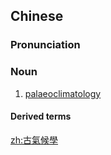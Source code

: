 {{also|古气候学}}
==Chinese==
{{zh-forms|s=古气候学|type=31}}

===Pronunciation===
{{zh-pron
|m=gǔqìhòuxué
|cat=n
}}

===Noun===
{{zh-noun}}

# [[palaeoclimatology]]

====Derived terms====
{{zh-der|古氣候學家}}

[[zh:古氣候學]]
